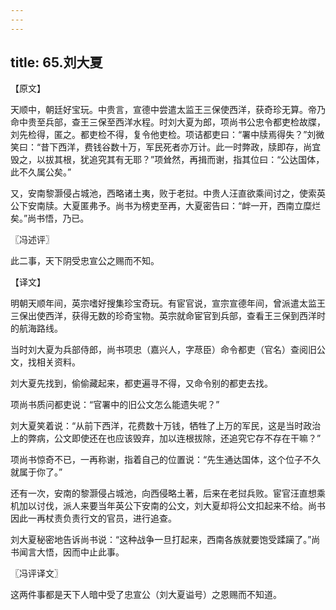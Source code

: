 ```yaml
---
---
---
```

title: 65.刘大夏
---



【原文】

天顺中，朝廷好宝玩。中贵言，宣德中尝遣太监王三保使西洋，获奇珍无算。帝乃命中贵至兵部，查王三保至西洋水程。时刘大夏为郎，项尚书公忠令都吏检故牒，刘先检得，匿之。都吏检不得，复令他吏检。项诘都吏曰：“署中牍焉得失？”刘微笑曰：“昔下西洋，费钱谷数十万，军民死者亦万计。此一时弊政，牍即存，尚宜毁之，以拔其根，犹追究其有无耶？”项耸然，再揖而谢，指其位曰：“公达国体，此不久属公矣。”

又，安南黎灏侵占城池，西略诸土夷，败于老挝。中贵人汪直欲乘间讨之，使索英公下安南牍。大夏匿弗予。尚书为榜吏至再，大夏密告曰：“衅一开，西南立糜烂矣。”尚书悟，乃已。

〖冯述评〗

此二事，天下阴受忠宣公之赐而不知。

【译文】

明朝天顺年间，英宗嗜好搜集珍宝奇玩。有宦官说，宣宗宣德年间，曾派遣太监王三保出使西洋，获得无数的珍奇宝物。英宗就命宦官到兵部，查看王三保到西洋时的航海路线。

当时刘大夏为兵部侍郎，尚书项忠（嘉兴人，字荩臣）命令都吏（官名）查阅旧公文，找相关资料。

刘大夏先找到，偷偷藏起来，都吏遍寻不得，又命令别的都吏去找。

项尚书质问都吏说：“官署中的旧公文怎么能遗失呢？”

刘大夏笑着说：“从前下西洋，花费数十万钱，牺牲了上万的军民，这是当时政治上的弊病，公文即使还在也应该毁弃，加以连根拔除，还追究它存不存在干嘛？”

项尚书惊奇不已，一再称谢，指着自己的位置说：“先生通达国体，这个位子不久就属于你了。”

还有一次，安南的黎灏侵占城池，向西侵略土著，后来在老挝兵败。宦官汪直想乘机加以讨伐，派人来要当年英公下安南的公文，刘大夏却将公文扣起来不给。尚书因此一再杖责负责行文的官员，进行追查。

刘大夏秘密地告诉尚书说：“这种战争一旦打起来，西南各族就要饱受蹂躏了。”尚书闻言大悟，因而中止此事。

〖冯评译文〗

这两件事都是天下人暗中受了忠宣公（刘大夏谥号）之恩赐而不知道。